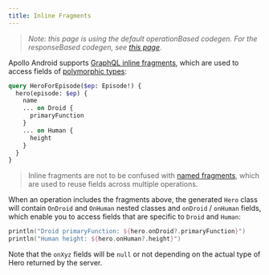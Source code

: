 ```yaml
---
title: Inline Fragments
---
```


> _Note: this page is using the default operationBased codegen. For the responseBased codegen, see [this page](../../advanced/response-based-codegen)_.


Apollo Android supports [GraphQL inline fragments](https://graphql.org/learn/queries/#inline-fragments), which are used to access fields of [polymorphic types](https://www.apollographql.com/docs/apollo-server/schema/unions-interfaces/):

```graphql{4-9}:title=HeroQuery.graphql
query HeroForEpisode($ep: Episode!) {
  hero(episode: $ep) {
    name
    ... on Droid {
      primaryFunction
    }
    ... on Human {
      height
    }
  }
}
```

> Inline fragments are not to be confused with [named fragments](./named-fragments/), which are used to reuse fields across multiple operations.

When an operation includes the fragments above, the generated `Hero` class will contain `OnDroid` and `OnHuman` nested classes and `onDroid` / `onHuman` fields, which enable you to access fields that are specific to `Droid` and `Human`:

```kotlin
println("Droid primaryFunction: ${hero.onDroid?.primaryFunction}")
println("Human height: ${hero.onHuman?.height}")
```

Note that the `onXyz` fields will be `null` or not depending on the actual type of Hero returned by the server.
